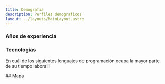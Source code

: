 ```yaml
---
title: Demografia
description: Perfiles demograficos
layout: ../layouts/MainLayout.astro
---
```



### Años de experiencia

### Tecnologias

En cuál de los siguientes lenguajes de programación ocupa la mayor parte de su tiempo laboralll

<div className="w-80">
  <PieChart client:only="react" data={countryOrigin} />
</div>
## Mapa
<ColombiaMap client:only="react" />
